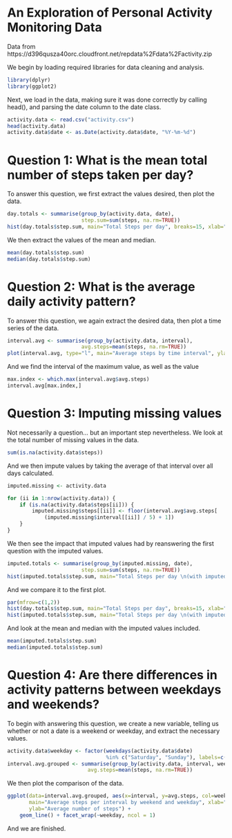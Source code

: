 

An Exploration of Personal Activity Monitoring Data
===================================================
Data from https://d396qusza40orc.cloudfront.net/repdata%2Fdata%2Factivity.zip

We begin by loading required libraries for data cleaning and analysis.

```r
library(dplyr)
library(ggplot2)
```

Next, we load in the data, making sure it was done correctly by calling head(), and parsing the date column to the date class.

```r
activity.data <- read.csv("activity.csv")
head(activity.data)
activity.data$date <- as.Date(activity.data$date, "%Y-%m-%d")
```


Question 1: What is the mean total number of steps taken per day?
=================================================================


To answer this question, we first extract the values desired, then plot the data.

```r
day.totals <- summarise(group_by(activity.data, date), 
                        step.sum=sum(steps, na.rm=TRUE))
hist(day.totals$step.sum, main="Total Steps per day", breaks=15, xlab="Sum of steps")
```

We then extract the values of the mean and median.

```r
mean(day.totals$step.sum)
median(day.totals$step.sum)
```

Question 2: What is the average daily activity pattern?
=======================================================

To answer this question, we again extract the desired data, then plot a time series of the data.

```r
interval.avg <- summarise(group_by(activity.data, interval), 
                        avg.steps=mean(steps, na.rm=TRUE))
plot(interval.avg, type="l", main="Average steps by time interval", ylab="Average steps", xlab="Interval")
```

And we find the interval of the maximum value, as well as the value

```r
max.index <- which.max(interval.avg$avg.steps)
interval.avg[max.index,]
```

Question 3: Imputing missing values
===================================

Not necessarily a question... but an important step nevertheless. 
We look at the total number of missing values in the data.

```r
sum(is.na(activity.data$steps))
```

And we then impute values by taking the average of that interval over all days calculated.

```r
imputed.missing <- activity.data

for (ii in 1:nrow(activity.data)) {
    if (is.na(activity.data$steps[ii])) {
        imputed.missing$steps[[ii]] <- floor(interval.avg$avg.steps[
            (imputed.missing$interval[[ii]] / 5) + 1])
    }
}
```

We then see the impact that imputed values had by reanswering the first question with the imputed values.

```r
imputed.totals <- summarise(group_by(imputed.missing, date), 
                        step.sum=sum(steps, na.rm=TRUE))
hist(imputed.totals$step.sum, main="Total Steps per day \n(with imputed values)", breaks=15, xlab="Sum of steps")
```

And we compare it to the first plot.

```r
par(mfrow=c(1,2))
hist(day.totals$step.sum, main="Total Steps per day", breaks=15, xlab="Sum of steps")
hist(imputed.totals$step.sum, main="Total Steps per day \n(with imputed values)", breaks=15, xlab="Sum of steps")
```

And look at the mean and median with the imputed values included.

```r
mean(imputed.totals$step.sum)
median(imputed.totals$step.sum)
```

Question 4: Are there differences in activity patterns between weekdays and weekends?
=====================================================================================

To begin with answering this question, we create a new variable, telling us whether or not a date is a weekend or weekday, and extract the necessary values.

```r
activity.data$weekday <- factor(weekdays(activity.data$date) 
                                %in% c("Saturday", "Sunday"), labels=c("Weekday", "Weekend"))
interval.avg.grouped <- summarise(group_by(activity.data, interval, weekday), 
                          avg.steps=mean(steps, na.rm=TRUE))
```

We then plot the comparison of the data.

```r
ggplot(data=interval.avg.grouped, aes(x=interval, y=avg.steps, col=weekday), 
       main="Average steps per interval by weekend and weekday", xlab="Interval", 
       ylab="Average number of steps") + 
    geom_line() + facet_wrap(~weekday, ncol = 1)
```

And we are finished. 